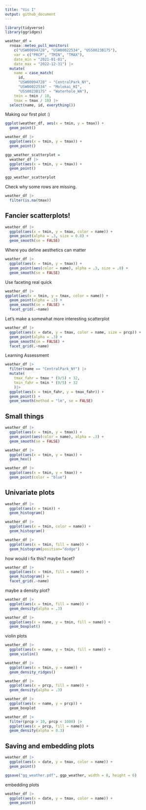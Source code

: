 ```yaml
---
title: "Vis I"
output: github_document
---
```


```r
library(tidyverse)
library(ggridges)
```

```r
weather_df = 
  rnoaa::meteo_pull_monitors(
    c("USW00094728", "USW00022534", "USS0023B17S"),
    var = c("PRCP", "TMIN", "TMAX"), 
    date_min = "2021-01-01",
    date_max = "2022-12-31") |>
  mutate(
    name = case_match(
      id, 
      "USW00094728" ~ "CentralPark_NY", 
      "USW00022534" ~ "Molokai_HI",
      "USS0023B17S" ~ "Waterhole_WA"),
    tmin = tmin / 10,
    tmax = tmax / 10) |>
  select(name, id, everything())
```

Making our first plot :)

```r
ggplot(weather_df, aes(x = tmin, y = tmax)) +
  geom_point()
```

```r
weather_df |>
  ggplot(aes(x = tmin, y = tmax)) +
  geom_point()
```

```r
ggp_weather_scatterplot =
  weather_df |>
  ggplot(aes(x = tmin, y = tmax)) +
  geom_point()

ggp_weather_scatterplot
```

Check why some rows are missing. 

```r
weather_df |>
  filter(is.na(tmax))
```


## Fancier scatterplots!

```r
weather_df |>
  ggplot(aes(x = tmin, y = tmax, color = name)) +
  geom_point(alpha = .3, size = 0.8) +
  geom_smooth(se = FALSE)
```

Where you define aesthetics can matter 
```r
weather_df |>
  ggplot(aes(x = tmin, y = tmax)) + 
  geom_point(aes(color = name), alpha = .3, size = .8) +
  geom_smooth(se = FALSE)
```

Use faceting real quick
```r
weather_df |>
ggplot(aes(x = tmin, y = tmax, color = name)) +
  geom_point(alpha = .3) +
  geom_smooth(se = FALSE) +
  facet_grid(.~name)
```

Let's make a somewhat more interesting scatterplot

```r
weather_df |>
  ggplot(aes(x = date, y = tmax, color = name, size = prcp)) +
  geom_point(alpha = .3) +
  geom_smooth(se = FALSE) +
  facet_grid(.~name)
```

Learning Assessment 
```r
weather_df |>
  filter(name == "CentralPark_NY") |>
  mutate(
    tmax_fahr = tmax * (9/5) + 32, 
    tmin_fahr = tmin * (9/5) + 32 
    )|>
  ggplot(aes(x = tmin_fahr, y = tmax_fahr)) +
  geom_point() + 
  geom_smooth(method = "lm", se = FALSE)
```


## Small things

```r
weather_df |>
  ggplot(aes(x = tmin, y = tmax)) +
  geom_point(aes(color = name), alpha = .3) +
  geom_smooth(se = FALSE) 
```

```r
weather_df |>
  ggplot(aes(x = tmin, y = tmax)) +
  geom_hex()
```

```r
weather_df |>
  ggplot(aes(x = tmin, y = tmax)) +
  geom_point(color = "blue")
```


## Univariate plots 

```r
weather_df |>
  ggplot(aes(x = tmin)) +
  geom_histogram()
```

```r
weather_df |>
  ggplot(aes(x = tmin, color = name)) +
  geom_histogram()
```

```r
weather_df |>
  ggplot(aes(x = tmin, fill = name)) +
  geom_histogram(position="dodge")
```

how would i fix this? maybe facet?

```r
weather_df |>
  ggplot(aes(x = tmin, fill = name)) +
  geom_histogram() +
  facet_grid(.~name)
```

maybe a density plot?

```r
weather_df |>
  ggplot(aes(x = tmin, fill = name)) +
  geom_density(alpha = .3)
```

```r
weather_df |>
  ggplot(aes(x = name, y = tmin, fill = name)) +
  geom_boxplot()
```

violin plots 

```r
weather_df |>
  ggplot(aes(x = name, y = tmin, fill = name)) +
  geom_violin()
```

```r
weather_df |>
  ggplot(aes(x = tmin, y = name)) +
  geom_density_ridges()
```

```r
weather_df |>
  ggplot(aes(x = prcp, fill = name)) + 
  geom_density(alpha = .3) 

weather_df |>
  ggplot(aes(x = name, y = prcp)) + 
  geom_boxplot

weather_df |>
  filter(prcp > 10, prcp < 1000) |>
  ggplot(aes(x = prcp, fill = name)) +
  geom_density(alpha = 0.3)
```


## Saving and embedding plots 

```r
weather_df |>
  ggplot(aes(x = date, y = tmax, color = name)) +
  geom_point()

ggsave("gg_weather.pdf", ggp_weather, width = 8, height = 6)
```

embedding plots 

```r
weather_df |>
  ggplot(aes(x = date, y = tmax, color = name)) +
  geom_point()
```


